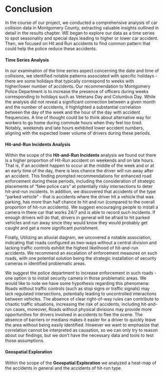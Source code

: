 # Conclusion

In the course of our project, we conducted a comprehensive analysis of car collision data in Montgomery County, extracting valuable insights outlined in detail in the results chapter. WE began to explore our data as a time series to spot seasonality and special days leading to higher or lower car accident. Then, we focused on Hit and Run accidents to find common pattern that could help the police reduce these accidents.

#### Time Series Analysis
In our examination of the time series aspect concerning the date and time of collisions, we identified notable patterns associated with specific holidays - there are some holidays that typically correspond to weeks with higher/lower number of accidents.
Our recommendation to Montgomery Police Department is to increase the presence of officers during weeks corresponding to holidays such as Veterans Day and Columbus Day. While the analysis did not reveal a significant connection between a given month and the number of accidents, it highlighted a substantial correlation between the day of the week and the hour of the day with accident frequencies. A line of thought could be to think about alternative way for workers to go home during commute hours when they feel too tired. Notably, weekends and late hours exhibited lower accident numbers, aligning with the expected lower volume of drivers during these periods.


#### Hit-and-Run Incidents Analysis

Within the scope of the **Hit-and-Run Incidents** analysis we found out there is a higher proportion of Hit-Run accident on weekends and on late hours. That is, if an accident happen to occur at the middle of the week and or at an early time of the day, there is less chance the driver will run away after an accident. This finding prompted recommendations for enhanced road enforcement during these periods, including the consideration of strategic placements of "fake police cars" at potentially risky intersections to deter hit-and-run incidents.
In addition, we discovered that accidents of the type "parked vehicle" - that is accidents where the driver hit a vehicle that was parking, has more than half chance to hit and run (compared to the overall proportion of hit-run accidents). We suggest encouraging people to install a camera in there car that works 24/7 and is able to record such incidents. If enough drivers will do that, drivers in general will be afraid to hit parked vehicles and run away since they would know they would probably get caught and get a more significant punishment.

Finally, Utilizing an alluvial diagram, we uncovered a notable association, indicating that roads configured as two-ways without a central division and lacking traffic controls exhibit the highest likelihood of hit-and-run accidents. We recommend an escalation of enforcement measures on such roads, with one potential solution being the strategic installation of security cameras in identified problematic areas.

We suggest the police department to increase enforcement in such roads - one option is to install security camera in those problematic areas.
We would like to note we have some hypothesis regarding this phenomena:
Roads without traffic controls (such as stop signs or traffic signals) may lack regulated intersections, potentially leading to uncontrolled interactions between vehicles. The absence of clear right-of-way rules can contribute to chaotic traffic situations, increasing the risk of accidents, including hit-and-run cases, moreover, Roads without physical divisions may provide more opportunities for drivers involved in accidents to flee the scene. The absence of barriers or medians makes it easier for a driver to quickly leave the area without being easily identified. 
However we want to emphasize that correlation cannot be interpreted as causation, so we can only try to reason about our findings, but we don't have the necessary data and tools to test those assumptions.




#### Geospatial Exploration
Within the scope of the **Geospatial Exploration** we analyzed a heat-map of the accidents in general and the accidents of hit-run type.









